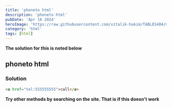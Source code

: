 ```yaml
---
title: 'phoneto html'
description: 'phoneto html'
pubDate: 'Apr 16 2024'
heroImage: 'https://raw.githubusercontent.com/vitalik-hakim/TABLES404/main/error_b/HTML.png'
category: 'html'
tags: [html]
---
```


**The solution for this is noted below**

## phoneto html

### Solution

```html
<a href="tel:555555555">call</a>
```

**Try other methods by searching on the site. That is if this doesn't work**
